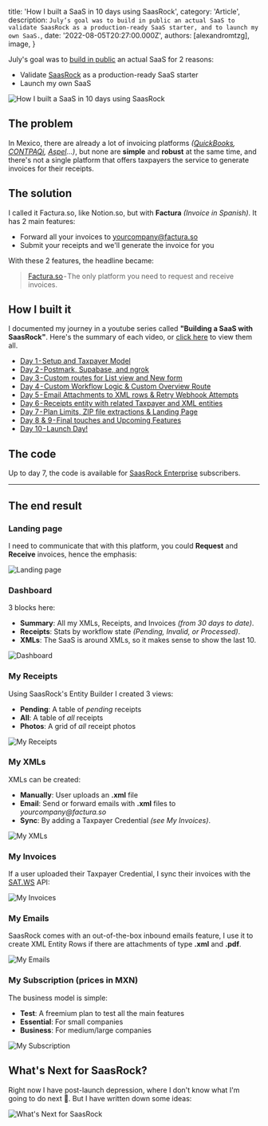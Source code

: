 
  title: 'How I built a SaaS in 10 days using SaasRock',
  category: 'Article',
  description: `July’s goal was to build in public an actual SaaS to validate SaasRock as a production-ready SaaS starter, and to launch my own SaaS.`,
  date: '2022-08-05T20:27:00.000Z',
  authors: [alexandromtzg],
  image,
}

July's goal was to [build in public](https://twitter.com/saas_rock/status/1554157251753025537) an actual SaaS for 2 reasons:

- Validate [SaasRock](http://saasrock.com/) as a production-ready SaaS starter
- Launch my own SaaS

<img src={image} alt="How I built a SaaS in 10 days using SaasRock" />

<!--more-->

## The problem

In Mexico, there are already a lot of invoicing platforms _([QuickBooks](https://quickbooks.intuit.com/), [CONTPAQi](https://www.contpaqi.com/), [Aspel](https://www.aspel.com.mx/)…)_, but none are **simple** and **robust** at the same time, and there's not a single platform that offers taxpayers the service to generate invoices for their receipts.

## The solution

I called it Factura.so, like Notion.so, but with **Factura** _(Invoice in Spanish)_.
It has 2 main features:

- Forward all your invoices to yourcompany@factura.so
- Submit your receipts and we'll generate the invoice for you

With these 2 features, the headline became:

> [Factura.so](https://factura.so/) - The only platform you need to request and receive invoices.

## How I built it

I documented my journey in a youtube series called **"Building a SaaS with SaasRock"**. Here's the summary of each video, or [click here](https://saasrock.com/tutorials/building-a-saas-with-saasrock) to view them all.

- [Day 1 - Setup and Taxpayer Model](https://www.youtube.com/watch?v=FyQvTxyl7LI)
- [Day 2 - Postmark, Supabase, and ngrok](https://www.youtube.com/watch?v=GBNe8xm6FRo)
- [Day 3 - Custom routes for List view and New form](https://www.youtube.com/watch?v=8LFbl0uuDO8)
- [Day 4 - Custom Workflow Logic & Custom Overview Route](https://www.youtube.com/watch?v=isaUr_YxRmE)
- [Day 5 - Email Attachments to XML rows & Retry Webhook Attempts](https://www.youtube.com/watch?v=iyR3q5jO2aw)
- [Day 6 - Receipts entity with related Taxpayer and XML entities](https://www.youtube.com/watch?v=W-EhIL4t0sk)
- [Day 7 - Plan Limits, ZIP file extractions & Landing Page](https://www.youtube.com/watch?v=zGQBkUp182A)
- [Day 8 & 9 - Final touches and Upcoming Features](https://www.youtube.com/watch?v=bddTmhp0uYo)
- [Day 10 - Launch Day!](https://www.youtube.com/watch?v=tGeJTxEt_9k)

## The code

Up to day 7, the code is available for [SaasRock Enterprise](https://alexandromg.gumroad.com/l/SaasRock?tier=Enterprise%20%F0%9F%9A%80) subscribers.

---

## The end result

### Landing page

I need to communicate that with this platform, you could **Request** and **Receive** invoices, hence the emphasis:

![Landing page](https://cdn-images-1.medium.com/max/1600/1*xN6pAZsmJHiWeAqZ2Cw_dw.png)

### Dashboard

3 blocks here:

- **Summary**: All my XMLs, Receipts, and Invoices _(from 30 days to date)_.
- **Receipts**: Stats by workflow state _(Pending, Invalid, or Processed)_.
- **XMLs**: The SaaS is around XMLs, so it makes sense to show the last 10.

![Dashboard](https://cdn-images-1.medium.com/max/1600/1*ZqbKGyz4b1oU684Czgo5FQ.png)

### My Receipts

Using SaasRock's Entity Builder I created 3 views:

- **Pending**: A table of _pending_ receipts
- **All**: A table of _all_ receipts
- **Photos**: A grid of _all_ receipt photos

![My Receipts](https://cdn-images-1.medium.com/max/1600/1*TbP8Y_NpX6IsBpDznIcBHw.png)

### My XMLs

XMLs can be created:

- **Manually**: User uploads an **.xml** file
- **Email**: Send or forward emails with **.xml** files to _yourcompany@factura.so_
- **Sync**: By adding a Taxpayer Credential _(see My Invoices)_.

![My XMLs](https://cdn-images-1.medium.com/max/1600/1*APhX-GmAHA6zgI3hkULGGw.png)

### My Invoices

If a user uploaded their Taxpayer Credential, I sync their invoices with the [SAT.WS](http://sat.ws/) API:

![My Invoices](https://cdn-images-1.medium.com/max/1600/1*1CX6HFJTE4wLsiVWtktnNg.png)

### My Emails

SaasRock comes with an out-of-the-box inbound emails feature, I use it to create XML Entity Rows if there are attachments of type **.xml** and **.pdf**.

![My Emails](https://cdn-images-1.medium.com/max/1600/1*VTtGuSChNP_FyMieZViYBA.png)

### My Subscription (prices in MXN)

The business model is simple:

- **Test**: A freemium plan to test all the main features
- **Essential**: For small companies
- **Business**: For medium/large companies

![My Subscription](https://cdn-images-1.medium.com/max/1600/1*0XY9nqa53q0JRsTjQIhHLQ.png)

## What's Next for SaasRock?

Right now I have post-launch depression, where I don't know what I'm going to do next 🤣. But I have written down some ideas:

![What's Next for SaasRock](https://cdn-images-1.medium.com/max/1600/1*UuyONoTBA-iKjGBHO22dWg.png)
